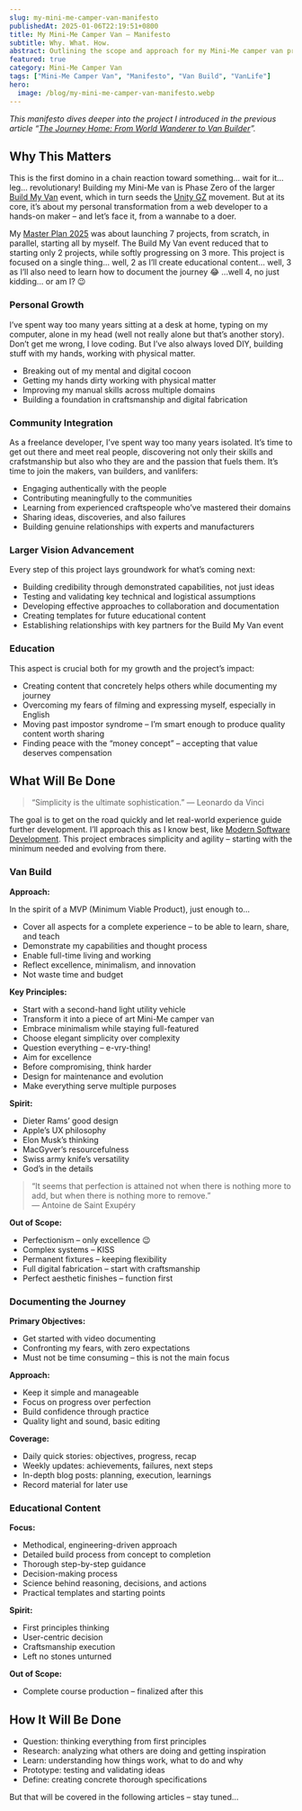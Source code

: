 ```yaml
---
slug: my-mini-me-camper-van-manifesto
publishedAt: 2025-01-06T22:19:51+0800
title: My Mini-Me Camper Van – Manifesto
subtitle: Why. What. How.
abstract: Outlining the scope and approach for my Mini-Me camper van project – the first step toward something bigger, starting with personal transformation.
featured: true
category: Mini-Me Camper Van
tags: ["Mini-Me Camper Van", "Manifesto", "Van Build", "VanLife"]
hero:
  image: /blog/my-mini-me-camper-van-manifesto.webp
---
```



*This manifesto dives deeper into the project I introduced in the previous article “[The Journey Home: From World Wanderer to Van Builder](my-mini-me-camper-van)”.*


## Why This Matters

This is the first domino in a chain reaction toward something… wait for it… leg… revolutionary! Building my Mini-Me van is Phase Zero of the larger [Build My Van](https://unitygz.com/blog/build-my-van-manifesto) event, which in turn seeds the [Unity GZ](https://unitygz.com/) movement. But at its core, it’s about my personal transformation from a web developer to a hands-on maker – and let’s face it, from a wannabe to a doer.

My [Master Plan 2025](master-plan-2025) was about launching 7 projects, from scratch, in parallel, starting all by myself. The Build My Van event reduced that to starting only 2 projects, while softly progressing on 3 more. This project is focused on a single thing… well, 2 as I’ll create educational content… well, 3 as I’ll also need to learn how to document the journey 😂 …well 4, no just kidding… or am I? 😉


### Personal Growth

I’ve spent way too many years sitting at a desk at home, typing on my computer, alone in my head (well not really alone but that’s another story). Don’t get me wrong, I love coding. But I’ve also always loved DIY, building stuff with my hands, working with physical matter.

- Breaking out of my mental and digital cocoon
- Getting my hands dirty working with physical matter
- Improving my manual skills across multiple domains
- Building a foundation in craftsmanship and digital fabrication


### Community Integration

As a freelance developer, I’ve spent way too many years isolated. It’s time to get out there and meet real people, discovering not only their skills and crafstmanship but also who they are and the passion that fuels them. It’s time to join the makers, van builders, and vanlifers:

- Engaging authentically with the people
- Contributing meaningfully to the communities
- Learning from experienced craftspeople who’ve mastered their domains
- Sharing ideas, discoveries, and also failures
- Building genuine relationships with experts and manufacturers


### Larger Vision Advancement

Every step of this project lays groundwork for what’s coming next:

- Building credibility through demonstrated capabilities, not just ideas
- Testing and validating key technical and logistical assumptions
- Developing effective approaches to collaboration and documentation
- Creating templates for future educational content
- Establishing relationships with key partners for the Build My Van event


### Education

This aspect is crucial both for my growth and the project’s impact:

- Creating content that concretely helps others while documenting my journey
- Overcoming my fears of filming and expressing myself, especially in English
- Moving past impostor syndrome – I’m smart enough to produce quality content worth sharing
- Finding peace with the “money concept” – accepting that value deserves compensation


## What Will Be Done

> “Simplicity is the ultimate sophistication.” — Leonardo da Vinci


The goal is to get on the road quickly and let real-world experience guide further development.
I’ll approach this as I know best, like [Modern Software Development](modern-software-development).
This project embraces simplicity and agility – starting with the minimum needed and evolving from there.


### Van Build

**Approach:**

In the spirit of a MVP (Minimum Viable Product), just enough to…

- Cover all aspects for a complete experience – to be able to learn, share, and teach
- Demonstrate my capabilities and thought process
- Enable full-time living and working
- Reflect excellence, minimalism, and innovation
- Not waste time and budget

**Key Principles:**

- Start with a second-hand light utility vehicle
- Transform it into a piece of art Mini-Me camper van
- Embrace minimalism while staying full-featured
- Choose elegant simplicity over complexity
- Question everything – e-vry-thing!
- Aim for excellence
- Before compromising, think harder
- Design for maintenance and evolution
- Make everything serve multiple purposes

**Spirit:**

- Dieter Rams’ good design
- Apple’s UX philosophy
- Elon Musk’s thinking
- MacGyver’s resourcefulness
- Swiss army knife’s versatility
- God’s in the details

> “It seems that perfection is attained not when there is nothing more to add, but when there is nothing more to remove.” — Antoine de Saint Exupéry


**Out of Scope:**

- Perfectionism – only excellence 😉
- Complex systems – KISS
- Permanent fixtures – keeping flexibility
- Full digital fabrication – start with craftsmanship
- Perfect aesthetic finishes – function first


### Documenting the Journey

**Primary Objectives:**

- Get started with video documenting
- Confronting my fears, with zero expectations
- Must not be time consuming – this is not the main focus

**Approach:**

- Keep it simple and manageable
- Focus on progress over perfection
- Build confidence through practice
- Quality light and sound, basic editing

**Coverage:**

- Daily quick stories: objectives, progress, recap
- Weekly updates: achievements, failures, next steps
- In-depth blog posts: planning, execution, learnings
- Record material for later use


### Educational Content

**Focus:**

- Methodical, engineering-driven approach
- Detailed build process from concept to completion
- Thorough step-by-step guidance
- Decision-making process
- Science behind reasoning, decisions, and actions
- Practical templates and starting points

**Spirit:**

- First principles thinking
- User-centric decision
- Craftsmanship execution
- Left no stones unturned

**Out of Scope:**

- Complete course production – finalized after this


## How It Will Be Done

- Question: thinking everything from first principles
- Research: analyzing what others are doing and getting inspiration
- Learn: understanding how things work, what to do and why
- Prototype: testing and validating ideas
- Define: creating concrete thorough specifications

But that will be covered in the following articles – stay tuned…
